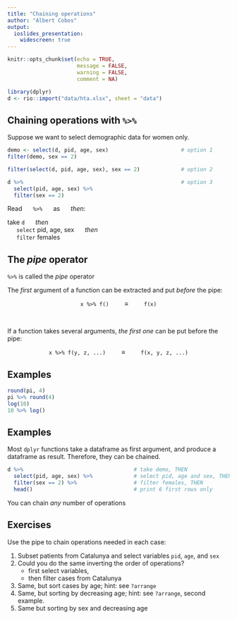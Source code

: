 ```yaml
---
title: "Chaining operations"
author: "Albert Cobos"
output: 
  ioslides_presentation:
    widescreen: true
---
```


```r
knitr::opts_chunk$set(echo = TRUE, 
                      message = FALSE, 
                      warning = FALSE,
                      comment = NA)

library(dplyr)
d <- rio::import("data/hta.xlsx", sheet = "data") 

```


## Chaining operations with `%>%`

Suppose we want to select demographic data for women only.

```r
demo <- select(d, pid, age, sex)                       # option 1
filter(demo, sex == 2)

filter(select(d, pid, age, sex), sex == 2)             # option 2

d %>%                                                  # option 3
  select(pid, age, sex) %>% 
  filter(sex == 2)

```

Read $\quad$ `%>%` $\quad$ as $\quad$ *then*:

take `d` $\quad$ *then*  
$\quad$ `select` pid, age, sex $\quad$ *then*  
$\quad$ `filter` females
  
## The *pipe* operator

`%>%` is called the *pipe* operator

The *first* argument of a function can be extracted and put *before* the pipe:

<center>
`x %>% f()`  $\qquad \equiv \qquad$  `f(x)`
</center>

\

If a function takes several arguments, *the first one* can be put before the pipe:

<center>
`x %>% f(y, z, ...)`  $\qquad \equiv \qquad$  `f(x, y, z, ...)`
</center>

## Examples

```r
round(pi, 4)
pi %>% round(4)
log(10) 
10 %>% log()
```

## Examples

Most `dplyr` functions take a dataframe as first argument, and produce a dataframe as result. Therefore, they can be chained.

```r
d %>%                                   # take demo, THEN           
  select(pid, age, sex) %>%             # select pid, age and sex, THEN
  filter(sex == 2) %>%                  # filter females, THEN
  head()                                # print 6 first rows only
```

You can chain *any* number of operations

## Exercises

Use the pipe to chain operations needed in each case:

1. Subset patients from Catalunya and select variables `pid`, `age`, and `sex`
1. Could you do the same inverting the order of operations? 
    + first select variables, 
    + then filter cases from Catalunya
  
1. Same, but sort cases by age; hint: see `?arrange`
1. Same, but sorting by decreasing age; hint: see `?arrange`, second example.
1. Same but sorting by sex and decreasing age
